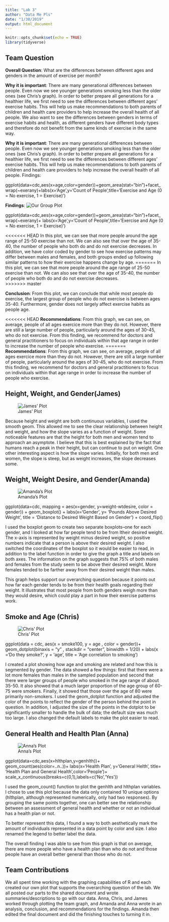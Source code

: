 ---
title: "Lab 3"
author: "Data Me Pls"
date: "1/30/2019"
output: html_document
---

```{r setup, include=FALSE}
knitr::opts_chunk$set(echo = TRUE)
library(tidyverse)
```
## Team Question
__Overall Question__: What are the differences between different ages and genders in the amount of exercise per month?


__Why it is important__: There are many generational differences between people. Even now we see younger generations smoking less than 
                                          the older ones (see Chris's graph). In order to better prepare all generations for a healthier life, we first need to see 
                                          the differences between different ages' exercise habits. This will help us make recommendations to both parents of 
                                          children and health care providers to help increase the overall health of all people. We also want to see the differences
                                          between genders in terms of exercise habits and health, as different genders have different body types and therefore
                                          do not benefit from the same kinds of exercise in the same way.

__Why it is important__: There are many generational differences between people. Even now we see younger generations smoking less than the older ones (see Chris's graph). In order to better prepare all generations for a healthier life, we first need to see the differences between different ages' exercise habits. This will help us make recommendations to both parents of children and health care providers to help increase the overall health of all people.
Findings:

ggplot(data=cdc,aes(x=age,color=gender))+geom_area(stat="bin")+facet_wrap(~exerany)+labs(x='Age',y='Count of People',title='Exercise and Age (0 = No exercise, 1 = Exercise)')

__Findings__:
![Our Group Plot](Plot/age_vs_exercise.png)

ggplot(data=cdc,aes(x=age,color=gender))+geom_area(stat="bin")+facet_wrap(~exerany)+
labs(x='Age',y='Count of People',title='Exercise and Age (0 = No exercise, 1 = Exercise)')

<<<<<<< HEAD
In this plot, we can see that more people around the age range of 25-50 exercise than not. 
We can also see that over the age of 35-40, the number of people who both do and do not exercise decreases. 
In addition, we have color coded by gender to see how exercise patterns may differ between males and females, and both groups ended up
following similar patterns to how their exercise happens change by age. 
=======
In this plot, we can see that more people around the age range of 25-50 exercise than not. We can also see that over the age of 35-40, the number of people who both do and do not exercise decreases.  
>>>>>>> master

__Conclusion__: From this plot, we can conclude that while most people do exercise, the largest group of people who do not exercise is 
                           between ages 35-40. Furthermore, gender does not largely affect exercise habits as people age.

<<<<<<< HEAD
__Recommendations__: From this graph, we can see, on average, people of all ages exercice more than they do not. 
                                        However, there are still a large number of people, particularly around the ages of 30-45, who do not exercise. 
                                        From this finding, we recommend for doctors and general practitioners to focus on individuals within that age range 
                                        in order to increase the number of people who exercise. 
=======
__Recommendations__: From this graph, we can see, on average, people of all ages exercice more than they do not. 
                                          However, there are still a large number of people, particularly around the ages of 30-45, who do not exercise. 
                                          From this finding, we recommend for doctors and general practitioners to focus on individuals within that age range in order to increase
                                           the number of people who exercise. 


## Height, Weight, and Gender(James)
![James' Plot](Plot/height_vs_weight.png)

Because height and weight are both continuous variables, I used the smooth geom. 
This allowed me to see the clear relationship between height and weight, and how the slope varies as a function of weight.
 Some noticeable features are that the height for both men and women tend to approach an asymptote.
  I believe that this is best explained by the fact that humans reach a peak in their height, but can continue to put on weight. 
  One other interesting aspect is how the slope varies. Initially, for both men and women, the slope is steep, but as weight increases, 
  the slope decreases some.  

## Weight,  Weight Desire, and Gender(Amanda)
![Amanda's Plot](Plot/Amanda's Plot.png) 


ggplot(data=cdc, mapping = aes(x=gender, y=weight-wtdesire, color = gender)) + geom_boxplot() +
 labs(x='Gender', y= 'Pounds Above Desired Weight', title = 'Distance to Desired Weight Based on Gender') + 
 coord_flip()

I used the boxplot geom to create two separate boxplots--one for each gender, and I looked at how far people tend to be from
 Itheir desired weight. The x-axis is represented by weight minus desired weight, so positive numbers indicate that a person is above their 
 desired weight. I also switched the coordinates of the boxplot so it would be easier to read, in addition to the label function in order to give
 the graph a title and labels on both axes. 
 The information on the graph suggests that 75% of both males and females from the study seem to be above their desired weight.
 More females tended to be farther away from their desired weight than males.

 This graph helps support our overarching question because it points out how far each gender tends to be from their health goals regarding their weight.
 It illustrates that most people from both genders weigh more than they would desire, which could play a part in how their exercise patterns work.


## Smoke and Age (Chris)

![Chris' Plot](Plot/Chris' Plot.png)

 ggplot(data = cdc, aes(x = smoke100, y = age , color = gender))+ geom_dotplot(binaxis = "y" , stackdir = "center", binwidth = 1/20) + labs(x ='Do they smoke?', y = 'age', title = 'Age correlation to smoking')

I created a plot showing how age and smoking are related and how this is segmented by gender. 
The data showed a few things: first that there were a lot more females than males in the sampled population and 
second that there were larger groups of people who smoked in the age range of about 35-50. 
It also showed that a much larger proportion of the age group of 60-75 were smokers. 
Finally, it showed that those over the age of 80 were primarily non-smokers. 
I used the geom_dotplot function and adjusted the color of the points to reflect the gender of the person behind 
the point in question. In addition, I adjusted the size of the points in the dotplot to be significantly smaller to handle
 the bulk of data; the default size was much too large. I also changed the default labels to make the plot easier 
 to read.



## General Health and Health Plan (Anna)
![Anna's Plot](Plot/Anna's Plot.png) 

ggplot(data=cdc,aes(x=hlthplan,y=genhlth))+
      geom_count(aes(color=..n..))+
      labs(x='Health Plan', y='General Helth', title= 'Health Plan and General    Health',color='People')+
      scale_x_continuous(breaks=c(0,1),labels=c('No','Yes'))

I used the geom_count() function to plot the genhlth and hlthplan variables. I chose to use this plot because the data only contained 10 
unique options (hlthplan, although represented numerically, only had two responses). By grouping the same points together, one can better 
see the relationship between an assessment of general health and whether or not an individual has a health plan or not. 

To better represent this data, I found a way to both aesthetically mark the amount of individuals represented in a data point by color and size. 
I also renamed the legend to better label the data. 

The overall finding I was able to see from this graph is that on average, there are more people who have a health plan than who do not and 
those people have an overall better general than those who do not.


## Team Contributions

We all spent time working with the graphing capabilities of R and each created our own plot that supports the overarching question of the lab. 
We all posted our parts to the shared document and wrote summaries/descriptions to go with our data. Anna, Chris, and James worked through 
plotting the team graph, and Amanda and Anna wrote in an analysis, conclusion, and recommendations for the findings. Amanda then edited the 
final document and did the finishing touches to turning it in. 
